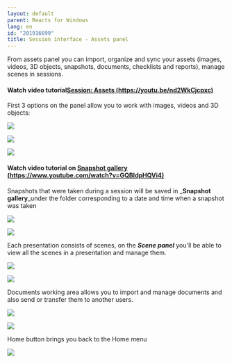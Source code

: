 ```yaml
---
layout: default
parent: Reacts for Windows
lang: en
id: "201916699"
title: Session interface - Assets panel
---
```

From assets panel you can import, organize and sync your assets (images, videos, 3D objects, snapshots, documents, checklists and reports), manage scenes in sessions.

#### **Watch video tutorial[Session: Assets (https://youtu.be/nd2WkCjcpxc)](https://youtu.be/nd2WkCjcpxc)**

First 3 options on the panel allow you to work with images, videos and 3D objects:

![](@assets/attachments/Assets1.png)

![](@assets/attachments/2014-10-20_15-07-56.png)

![](@assets/attachments/Assets2.png)

#### **Watch video tutorial on [Snapshot gallery (https://www.youtube.com/watch?v=GQBldpHQVi4)](https://www.youtube.com/watch?v=GQBldpHQVi4)**

Snapshots that were taken during a session will be saved in _**Snapshot gallery**_under the folder corresponding to a date and time when a snapshot was taken

![](@assets/attachments/2014-10-16_16-05-26.png)

![](@assets/attachments/AP2.png)

Each presentation consists of scenes, on the _**Scene panel**_ you'll be able to view all the scenes in a presentation and manage them.

![](@assets/attachments/AP3.png)

![](@assets/attachments/AP4.png)

Documents working area allows you to import and manage documents and also send or transfer them to another users.

![](@assets/attachments/AP5.png)

![](@assets/attachments/AP6.png)

Home button brings you back to the Home menu

![](@assets/attachments/AP7.png)


